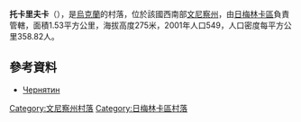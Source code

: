 {{coord|49|4|4|N|27|52|3|E|scale:30000|display=title}}

'''托卡里夫卡'''（{{lang-uk|Токарівка}}），是[[烏克蘭|烏克蘭]]的村落，位於該國西南部[[文尼察州|文尼察州]]，由[[日梅林卡區|日梅林卡區]]負責管轄，面積1.53平方公里，海拔高度275米，2001年人口549，人口密度每平方公里358.82人。

==參考資料==
* [https://web.archive.org/web/20140525195208/http://w1.c1.rada.gov.ua/pls/z7502/A005?rdat1=21.05.2014&rf7571=1797 Чернятин]

[[Category:文尼察州村落|Category:文尼察州村落]]
[[Category:日梅林卡區村落|Category:日梅林卡區村落]]


{{Vinnytsia-geo-stub}}